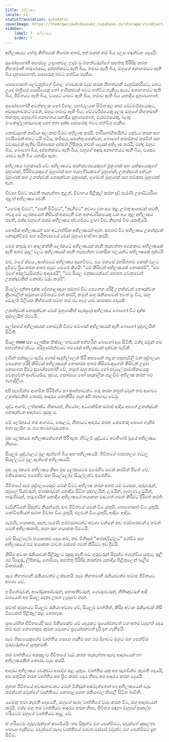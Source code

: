 ```yaml
---
title: අභිලාෂය
locale: si
statusTranslation: automatic
coverImage: https://lhvmrqwrcowdvduuaukz.supabase.co/storage/v1/object/public/strapi-uploads/small_cover-educacion-fundamental.webp-2d51a7828a2b1309555be27f7e2a61a0.webp
sidebar:
    label: 7. අභිලාෂය
    order: 7
---
```

අභිලාෂයට හේතු කිහිපයක් තිබෙන අතර, ඉන් එකක් නම් බිය ලෙස හඳුන්වන දෙයයි.

සුඛෝපභෝගී නගරවල උද්‍යානවල උදම් වූ මහත්වරුන්ගේ සපත්තු පිරිසිදු කරන නිහතමානී තරුණයාට, දුප්පත්කමට ඇති බිය, තමාට ඇති බිය, ඔහුගේ අනාගතයට ඇති බිය දැනුණහොත්, සොරෙකු බවට පත්විය හැකිය.

පොහොසත් බලවතුන්ගේ විශාල ගබඩාවක වැඩ කරන නිහතමානී මැහුම්කාරියට, හෙට උදේ රාත්‍රියේ සොරියෙකු හෝ ගණිකාවක් බවට පත්විය හැකිය, ඇයට අනාගතයට ඇති බිය, ජීවිතයට ඇති බිය, වයසට යාමට ඇති බිය, තමාට ඇති බිය යනාදිය දැනුණහොත්.

සුඛෝපභෝගී අවන්හලක හෝ විශාල හෝටලයක සිටින අලංකාර වේටර්වරයෙකුට, අවාසනාවකට මෙන්, ඔහුට තමාට ඇති බිය, වේටර්වරයෙකු ලෙස ඔහුගේ නිහතමානී තනතුර, ඔහුගේම අනාගතය යනාදිය දැනුණහොත්, මැරවරයෙකු, බැංකු මංකොල්ලකරුවෙකු හෝ ඉතා දක්ෂ සොරෙකු බවට පත්විය හැකිය.

නොවැදගත් කෘමියා අලංකාර වීමට අභිලාෂ කරයි. පාරිභෝගිකයින්ට සේවය කරන සහ ඉවසීමෙන් අපට ටයි පටිය, කමිසය, සපත්තු පෙන්වන, බොහෝ නමස්කාර කරමින් සහ මවාපෑමක් ඇතිව සිනාසෙන දුප්පත් ලිපිකරු තවත් දෙයක් අභිලාෂ කරයි, මන්ද ඔහුට බිය, බොහෝ බිය, දුප්පත්කමට ඇති බිය, ඔහුගේ අඳුරු අනාගතයට ඇති බිය, වයසට යාමට ඇති බිය යනාදිය ඇත.

අභිලාෂය බහුකාර්ය වේ. අභිලාෂයට සාන්තුවරයෙකුගේ මුහුණක් සහ යක්ෂයෙකුගේ මුහුණක්, පිරිමියෙකුගේ මුහුණක් සහ ගැහැණියකගේ මුහුණක්, උනන්දුවක් දක්වන මුහුණක් සහ උනන්දුවක් නොදක්වන මුහුණක්, ගුණවත් මුහුණක් සහ පව්කාර මුහුණක් ඇත.

විවාහ වීමට කැමති තැනැත්තා තුළත්, විවාහය පිළිකුල් කරන දැඩි පැරණි උපාධිධාරියා තුළත් අභිලාෂය පවතී.

"යමෙකු වීමට", "පෙනී සිටීමට", "නැගීමට" අවශ්‍ය වන අය තුළ උමතු ආශාවක් පවතී, තවද මේ ලෝකයෙන් කිසිවක් අකමැති වන අනාචාරිකයෙකු වන අය තුළ අභිලාෂය පවතී, මන්ද ඔහුගේ එකම අභිලාෂය ස්වර්ගයට ළඟා වීම, නිදහස් වීම යනාදියයි.

භෞමික අභිලාෂයන් සහ අධ්‍යාත්මික අභිලාෂයන් ඇත. සමහර විට අභිලාෂය උනන්දුවක් නොදැක්වීමේ සහ පරිත්‍යාගයේ වෙස් මුහුණ භාවිතා කරයි.

මෙම නපුරු හා කාලකන්නි ලෝකයට අභිලාෂයක් නැති තැනැත්තා අනෙකාට අභිලාෂයක් ඇති අතර මුදල් වලට අභිලාෂයක් නැති තැනැත්තා මානසික බලයන්ට අභිලාෂයක් දක්වයි

මම, මගේ ස්වයං, ආත්මයට අභිලාෂය සැඟවීමට, එය මනසේ රහසිගතම කොන් වලට දැමීමට ප්‍රිය කරන අතර පසුව මෙසේ කියයි: "මම කිසිවක් අභිලාෂයක් නොකරමි", "මම මගේ අසල්වැසියන්ට ආදරෙයි", "මම සියලු මනුෂ්‍යයන්ගේ යහපත වෙනුවෙන් උනන්දුවකින් තොරව වැඩ කරමි".

සියල්ල දන්නා දක්ෂ දේශපාලඥයා සමහර විට පෙනෙන පරිදි උනන්දුවක් නොදක්වන ක්‍රියාවලින් සමූහයා මවිතයට පත් කරයි, නමුත් ඔහු රැකියාවෙන් ඉවත් වූ විට, ඔහු ඩොලර් මිලියන කිහිපයක් සමඟ තම රට හැර යාම සාමාන්‍ය දෙයකි.

උනන්දුවක් නොදක්වන වෙස් මුහුණකින් සැරසුණු අභිලාෂය බොහෝ විට දක්ෂ පුද්ගලයින් රවටයි.

ලෝකයේ අභිලාෂයක් නොමැති වීමට පමණක් අභිලාෂයක් ඇති බොහෝ පුද්ගලයින් සිටිති.

සියලු пом සහ ලෞකික නිෂ්ඵල භාවයන් අත්හරින බොහෝ අය සිටිති, මන්ද ඔවුන් තම අභ්‍යන්තර ස්වයං පරිපූර්ණත්වයට පමණක් අභිලාෂයක් දක්වන බැවිනි.

දණින් පන්සලට ඇවිද ගොස් ඇදහිල්ලෙන් පිරී කසයෙන් තළන පසුතැවිලි වන පුද්ගලයා පෙනෙන පරිදි කිසිවක් අභිලාෂයක් නොකරන අතර කිසිවෙකුගෙන් කිසිවක් උදුරා නොගෙන දීමට සුඛෝපභෝගී වේ, නමුත් ඔහු තමාව හෝ පවුලේ සාමාජිකයෙකු වෙනුවෙන් ආශ්චර්යය, සුවය, සෞඛ්‍යය හෝ සදාකාලික ගැලවීම අභිලාෂ කරන බව පැහැදිලිය.

අපි සැබවින්ම ආගමික පිරිමින්ට හා කාන්තාවන්ට ගරු කරන නමුත් ඔවුන් තම ආගමට උනන්දුවකින් තොරව ආදරය නොකිරීම ගැන අපි කනගාටු වෙමු.

ශුද්ධ ආගම්, උත්කෘෂ්ට නිකායන්, නියෝග, අධ්‍යාත්මික සමාජ ආදිය අපගේ උනන්දුවක් නොදක්වන ආදරයට සුදුසු ය.

මේ ලෝකයේ තම ආගමට, පාසලට, නිකායට ආදරය කරන කෙනෙකු සොයා ගැනීම ඉතා දුර්ලභ ය. එය කණගාටුදායකය.

මුළු ලෝකයම අභිලාෂයන්ගෙන් පිරී ඇත. හිට්ලර් යුද්ධයට අවතීර්ණ වූයේ අභිලාෂය නිසාය.

සියලුම යුද්ධවලට මුල ඇත්තේ බිය සහ අභිලාෂයයි. ජීවිතයේ බරපතලම ගැටලු සියල්ලටම මුල ඇත්තේ අභිලාෂයයි.

මුළු ලෝකයම අභිලාෂය නිසා මුළු ලෝකයටම එරෙහිව සටන් කරමින් ජීවත් වේ, එකිනෙකාට එරෙහිව සහ සියල්ලෝම සියල්ලන්ට එරෙහිව.

ජීවිතයේ සෑම පුද්ගලයෙකුම යමක් වීමට අභිලාෂ කරන අතර යම් වයසක, ගුරුවරුන්, පවුලේ පියවරුන්, භාරකරුවන් යනාදිය සිටින පුද්ගලයින්, ළමයින්, ගැහැණු ළමයින්, තරුණියන්, තරුණයින් යනාදිය අභිලාෂයේ භයානක මාවතේ ගමන් කිරීමට දිරිමත් කරති.

වැඩිහිටියන් සිසුන්ට කියන්නේ, ඔබ ජීවිතයේ යමක් විය යුතුයි, පොහොසත් විය යුතුයි, කෝටිපතියන් සමඟ විවාහ විය යුතුයි, බලවත් විය යුතුයි, ආදිය. ආදිය.

පැරණි, භයානක, කැත, පැරණි පරම්පරාවන්ට අවශ්‍ය වන්නේ නව පරම්පරාවන් ද තමන් මෙන් අභිලාෂකාමී, කැත සහ භයානක වීමටයි.

මේ සියල්ලේම භයානකම දෙය නම්, නව මිනිසුන් "කරකැවිල්ලට" පත්වීම සහ අභිලාෂයේ එම භයානක මාවත ඔස්සේ ගමන් කිරීමට ඉඩ දීමයි.

කිසිම අවංක රැකියාවක් පිළිකුලට සුදුසු නැති බව ගුරුවරුන් සිසුන්ට ඉගැන්විය යුතුය, කුලී රථ රියදුරු, ලිපිකරු, ගොවියා, සපත්තු පිරිසිදු කරන්නා යනාදිය පිළිකුලෙන් බැලීම විකාරයකි.

සෑම නිහතමානී රැකියාවක්ම ලස්සනයි. සෑම නිහතමානී රැකියාවක්ම සමාජ ජීවිතයට අවශ්‍ය වේ.

ඉංජිනේරුවන්, ආණ්ඩුකාරවරුන්, සභාපතිවරුන්, වෛද්‍යවරුන්, නීතීඥවරුන් ආදී වශයෙන් අප සියලු දෙනා උපත ලැබුවේ නැත.

සමාජ සමූහයට සියලුම රැකියා අවශ්‍ය වේ, සියලුම වෘත්තීන්, කිසිදු අවංක රැකියාවක් කිසි විටෙකත් පිළිකුල් කළ නොහැක.

ප්‍රායෝගික ජීවිතයේදී සෑම මිනිසෙක්ම යම් දෙයකට ප්‍රයෝජනවත් වන අතර වැදගත් දෙය නම් සෑම කෙනෙකුම කුමන දෙයකට ප්‍රයෝජනවත් දැයි දැන ගැනීමයි.

සෑම ශිෂ්‍යයෙකුගේම වෘත්තිය සොයා ගැනීම සහ එම දිශාවට ඔහුට මග පෙන්වීම ගුරුවරුන්ගේ යුතුකමකි.

තම වෘත්තියට අනුකූලව ජීවිතයේ වැඩ කරන තැනැත්තා සැබෑ ආදරයෙන් හා අභිලාෂයකින් තොරව වැඩ කරයි.

ආදරය අභිලාෂය වෙනුවට ආදේශ කළ යුතුය. වෘත්තිය යනු අප සැබවින්ම කැමති දෙයයි, අප සතුටින් කරන වෘත්තිය අප ප්‍රිය කරන දෙය නිසා, අප ආදරය කරන දෙයයි.

නූතන ජීවිතයේ අවාසනාවකට මෙන් මිනිසුන් අකමැත්තෙන් හා අභිලාෂයෙන් වැඩ කරන්නේ ඔවුන්ගේ වෘත්තියට නොගැලපෙන රැකියාවල නියැලී සිටින බැවිනි.

යමෙකු තමා කැමති දෙයෙහි, ඔහුගේ සැබෑ වෘත්තියේ වැඩ කරන විට, ඔහු ආදරයෙන් කරයි, මන්ද ඔහු තම වෘත්තියට ආදරය කරන නිසා, ජීවිතය සඳහා ඔහුගේ ආකල්ප හරියටම ඔහුගේ වෘත්තියට අදාළ වේ.

ඒ හරියටම ගුරුවරුන්ගේ කාර්යයයි. තම සිසුන්ට මග පෙන්වීමට, ඔවුන්ගේ කුසලතා සොයා ගැනීමට, ඔවුන්ගේ සැබෑ වෘත්තියේ මාවත ඔස්සේ ඔවුන්ට මග පෙන්වීමට දැන සිටීම.

